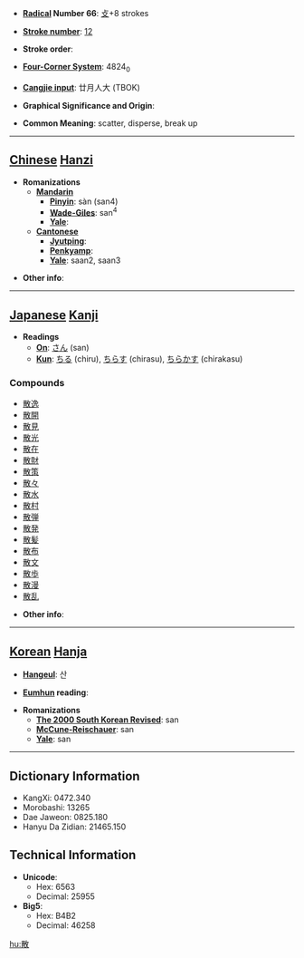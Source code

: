 * '''[[Wiktionary:Chinese radical index| Radical]] Number 66''': [[Wiktionary:Chinese radical index 攴|攴]]+8 strokes

* '''[[Wiktionary:Chinese total strokes index|Stroke number]]''': [[Wiktionary:Chinese total strokes index 12|12]]

* '''Stroke order''': 

* '''[[Wiktionary:Chinese four corner index|Four-Corner System]]''': 4824<sub>0</sub>

* '''[[Wiktionary:Chinese Cangjie index|Cangjie input]]''': 廿月人大 (TBOK)

* '''Graphical Significance and Origin''': 

* '''Common Meaning''': scatter, disperse, break up

----

== [[Chinese]] [[Hanzi]] ==

* '''Romanizations'''
** '''[[Mandarin]]'''
*** '''[[Pinyin]]''': sàn (san4)
*** '''[[Wade-Giles]]''': san<sup>4</sup>
*** '''[[Yale]]''': 
** '''[[Cantonese]]'''
*** '''[[Jyutping]]''':
*** '''[[Penkyamp]]''': 
*** '''[[Yale]]''': saan2, saan3

* '''Other info''': 

----

== [[Japanese]] [[Kanji]] ==

* '''Readings'''
** '''[[On]]''': [[さん]] (san)
** '''[[Kun]]''': [[ちる]] (chiru), [[ちらす]] (chirasu), [[ちらかす]] (chirakasu)

===Compounds===
* [[散逸]]
* [[散開]]
* [[散見]]
* [[散光]]
* [[散在]]
* [[散財]]
* [[散策]]
* [[散々]]
* [[散水]]
* [[散村]]
* [[散弾]]
* [[散発]]
* [[散髪]]
* [[散布]]
* [[散文]]
* [[散歩]]
* [[散漫]]
* [[散乱]]

* '''Other info''':  

----

== [[Korean]] [[Hanja]] ==

* '''[[Hangeul]]''': 산

* '''[[Eumhun]] reading''': 

* '''Romanizations'''
** '''[[The 2000 South Korean Revised Romanization|The 2000 South Korean Revised]]''': san
** '''[[McCune-Reischauer]]''': san
** '''[[Yale]]''': san

----

== Dictionary Information ==

* KangXi: 0472.340
* Morobashi: 13265
* Dae Jaweon: 0825.180
* Hanyu Da Zidian: 21465.150

== Technical Information ==

* '''Unicode''':
** Hex: 6563
** Decimal: 25955
* '''Big5''':
** Hex: B4B2
** Decimal: 46258

[[hu:散]]